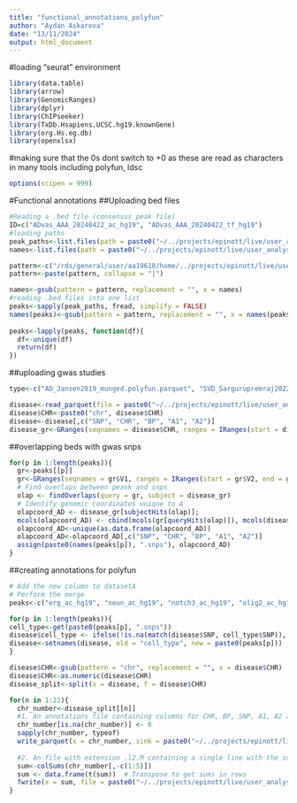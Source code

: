 ```yaml
---
title: "functional_annotations_polyfun"
author: "Aydan Askarova"
date: "13/11/2024"
output: html_document
---
```


#loading "seurat" environment 
```r
library(data.table)
library(arrow)
library(GenomicRanges)
library(dplyr)
library(ChIPseeker)
library(TxDb.Hsapiens.UCSC.hg19.knownGene)
library(org.Hs.eg.db)
library(openxlsx)
```

#making sure that the 0s dont switch to +0 as these are read as characters in many tools including polyfun, ldsc
```r
options(scipen = 999)
```

#Functional annotations
##Uploading bed files
```r
#Reading a .bed file (consensus peak file)
ID=c("ADvas_AAA_20240422_ac_hg19", "ADvas_AAA_20240422_tf_hg19")
#loading paths
peak_paths<-list.files(path = paste0("~/../projects/epinott/live/user_analysed_data/Aydan/vasculature_disease_epi/nextflow_ct/analysed_data/", ID, "/bedfiles/filtered_peaks_afterQC/"), pattern = ".bed", all.files = TRUE, full.names = TRUE)
names<-list.files(path = paste0("~/../projects/epinott/live/user_analysed_data/Aydan/vasculature_disease_epi/nextflow_ct/analysed_data/", ID, "/bedfiles/filtered_peaks_afterQC/"), pattern = ".bed", all.files = TRUE, full.names = FALSE)

pattern<-c("/rds/general/user/aa19618/home/../projects/epinott/live/user_analysed_data/Aydan/vasculature_disease_epi/nextflow_ct/analysed_data/ADvas_AAA_20240422_tf_hg19/bedfiles/filtered_peaks_afterQC//", "/rds/general/user/aa19618/home/../projects/epinott/live/user_analysed_data/Aydan/vasculature_disease_epi/nextflow_ct/analysed_data/ADvas_AAA_20240422_ac_hg19/bedfiles/filtered_peaks_afterQC//", "_ADvas_AAA_20240422", ".bed")
pattern<-paste(pattern, collapse = "|")

names<-gsub(pattern = pattern, replacement = "", x = names)
#reading .bed files into one list
peaks<-sapply(peak_paths, fread, simplify = FALSE)
names(peaks)<-gsub(pattern = pattern, replacement = "", x = names(peaks))
  
peaks<-lapply(peaks, function(df){
  df<-unique(df)
  return(df)
})

```

##uploading gwas studies 
```r

type<-c("AD_Jansen2019_munged.polyfun.parquet", "SVD_Sargurupremraj2022_munged.polyfun.parquet")

disease<-read_parquet(file = paste0("~/../projects/epinott/live/user_analysed_data/Aydan/vasculature_disease_epi/gwas_studies/polyfun_files/", type[t]))
disease$CHR<-paste0("chr", disease$CHR)
disease<-disease[,c("SNP", "CHR", "BP", "A1", "A2")]
disease_gr<-GRanges(seqnames = disease$CHR, ranges = IRanges(start = disease$BP, end = disease$BP), SNP=disease$SNP, CHR=disease$CHR, BP=disease$BP, A1=disease$A1, A2=disease$A2)

```

##overlapping beds with gwas snps
```r
for(p in 1:length(peaks)){
  gr<-peaks[[p]]
  gr<-GRanges(seqnames = gr$V1, ranges = IRanges(start = gr$V2, end = gr$V3))
  # Find overlaps between peask and snps
  olap <- findOverlaps(query = gr, subject = disease_gr)
  # Identify genomic coordinates unique to A
  olapcoord_AD <- disease_gr[subjectHits(olap)];
  mcols(olapcoord_AD) <- cbind(mcols(gr[queryHits(olap)]), mcols(disease_gr[subjectHits(olap)]))
  olapcoord_AD<-unique(as.data.frame(olapcoord_AD))
  olapcoord_AD<-olapcoord_AD[,c("SNP", "CHR", "BP", "A1", "A2")]
  assign(paste0(names(peaks[p]), ".snps"), olapcoord_AD)
} 

```

##creating annotations for polyfun 
```r
# Add the new column to datasetA
# Perform the merge
peaks<-c("erg_ac_hg19", "neun_ac_hg19", "notch3_ac_hg19", "olig2_ac_hg19", "pu1_ac_hg19", "rfx4_ac_hg19", "erg_tf_hg19","olig2_tf_hg19","pu1_tf_hg19")

for(p in 1:length(peaks)){
cell_type<-get(paste0(peaks[p], ".snps"))
disease$cell_type <- ifelse(!is.na(match(disease$SNP, cell_type$SNP)), 1, 0)
disease<-setnames(disease, old = "cell_type", new = paste0(peaks[p]))
}

disease$CHR<-gsub(pattern = "chr", replacement = "", x = disease$CHR)
disease$CHR<-as.numeric(disease$CHR)
disease_split<-split(x = disease, f = disease$CHR)

for(n in 1:22){
  chr_number<-disease_split[[n]]
  #1. An annotations file containing columns for CHR, BP, SNP, A1, A2 and arbitrary other columns representing your annotations. These files can be either .parquet or .gz files (we recommend using .parquet files).
  chr_number[is.na(chr_number)] <- 0
  sapply(chr_number, typeof)
  write_parquet(x = chr_number, sink = paste0("~/../projects/epinott/live/user_analysed_data/Aydan/vasculature_disease_epi/polyfun/annot_files/", type[t], names(disease_split[n]), ".annot.parquet"))
  
  #2. An file with extension .l2.M containing a single line with the sums of the columns of each annotation (whitespace-delimited).
  sum<-colSums(chr_number[,-c(1:5)])
  sum <- data.frame(t(sum))  # Transpose to get sums in rows
  fwrite(x = sum, file = paste0("~/../projects/epinott/live/user_analysed_data/Aydan/vasculature_disease_epi/polyfun/annot_files/", type[t], names(disease_split[n]), ".l2.M"), sep = "\t", row.names = F, col.names = F, quote = F)
}
```
